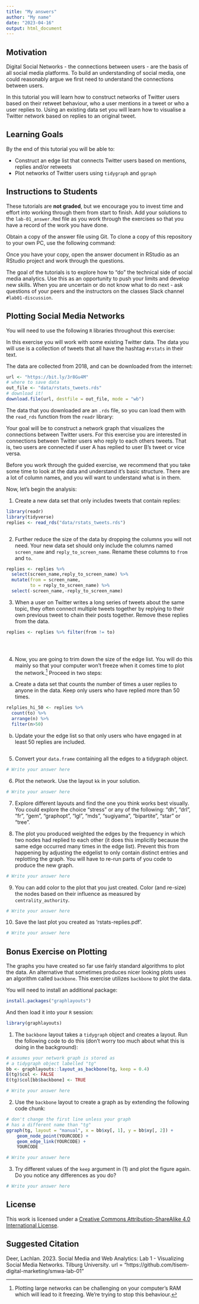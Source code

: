 ```yaml
---
title: "My answers"
author: "My name"
date: "2023-04-16"
output: html_document
---
```



## Motivation

Digital Social Networks - the connections between users - are the basis of all social media platforms.
To build an understanding of social media, one could reasonably argue we first need to understand the connections between users.

In this tutorial you will learn how to construct networks of Twitter users based on their retweet behaviour, who a user mentions in a tweet or who a user replies to.
Using an existing data set you will learn how to visualise a Twitter network based on replies to an original tweet.

## Learning Goals

By the end of this tutorial you will be able to:

* Construct an edge list that connects Twitter users based on mentions, replies and/or retweets
* Plot networks of Twitter users using `tidygraph` and `ggraph`

## Instructions to Students

These tutorials are **not graded**, but we encourage you to invest time and effort into working through them from start to finish.
Add your solutions to the `lab-01_answer.Rmd` file as you work through the exercises so that you have a record of the work you have done.

Obtain a copy of the answer file using Git.
To clone a copy of this repository to your own PC, use the following command:


Once you have your copy, open the answer document in RStudio as an RStudio project and work through the questions.

The goal of the tutorials is to explore how to "do" the technical side of social media analytics.
Use this as an opportunity to push your limits and develop new skills.
When you are uncertain or do not know what to do next - ask questions of your peers and the instructors on the classes Slack channel `#lab01-discussion`.

## Plotting Social Media Networks

You will need to use the following `R` libraries throughout this exercise:


In this exercise you will work with some existing Twitter data.
The data you will use is a collection of tweets that all have the hashtag `#rstats` in their text.

The data are collected from 2018, and can be downloaded from the internet: 

```r
url <- "https://bit.ly/3r8Gu4M"
# where to save data
out_file <- "data/rstats_tweets.rds"
# download it!
download.file(url, destfile = out_file, mode = "wb")
```

The data that you downloaded are an `.rds` file, so you can load them with the `read_rds` function from the `readr` library:


Your goal will be to construct a network graph that visualizes the connections between Twitter users. 
For this exercise you are interested in connections between Twitter users who reply to each others tweets.
That is, two users are connected if user A has replied to user B's tweet or vice versa. 

Before you work through the guided exercise, we recommend that you take some time to look at the data and understand it's basic structure.
There are a lot of column names, and you will want to understand what is in them.

Now, let's begin the analysis:

1. Create a new data set that only includes tweets that contain replies:


```r
library(readr)
library(tidyverse)
replies <- read_rds("data/rstats_tweets.rds")



```


2. Further reduce the size of the data by dropping the columns you will not need.
Your new data set should only include the columns named `screen_name` and `reply_to_screen_name`.
Rename these columns to `from` and `to`.


```r
replies <- replies %>% 
  select(screen_name,reply_to_screen_name) %>% 
  mutate(from = screen_name,
         to = reply_to_screen_name) %>% 
  select(-screen_name,-reply_to_screen_name)


```


3. When a user on Twitter writes a long series of tweets about the same topic, they often connect multiple tweets together by replying to their own previous tweet to chain their posts together.
Remove these replies from the data.


```r

replies <- replies %>% filter(from != to)





```


4. Now, you are going to trim down the size of the edge list.
You will do this mainly so that your computer won't freeze when it comes time to plot the network.^[
  Plotting large networks can be challenging on your computer's RAM which will lead to it freezing. 
  We're trying to stop this behaviour.
] 
Proceed in two steps:
  (a) Create a data set that counts the number of times a user replies to anyone in the data. 
  Keep only users who have replied more than 50 times.


```r

relplies_hi_50 <- replies %>% 
  count(to) %>% 
  arrange(n) %>% 
  filter(n>50) 


```


  (b) Update your the edge list so that only users who have engaged in at least 50 replies are included.

  
```r



```


5. Convert your `data.frame` containing all the edges to a tidygraph object.


```r
# Write your answer here
```


6. Plot the network. 
   Use the layout `kk` in your solution.


```r
# Write your answer here
```


7. Explore different layouts and find the one you think works best visually.
  You could explore the choice "stress" or any of the following:
  "dh", "drl", "fr", "gem", "graphopt", "lgl", "mds", "sugiyama", "bipartite", "star" or "tree".

8. The plot you produced weighted the edges by the frequency in which two nodes had replied to each other (it does this implicitly because the same edge occurred many times in the edge list).
 Prevent this from happening by adjusting the edgelist to only contain distinct entries and replotting the graph. 
 You will have to re-run parts of you code to produce the new graph.


```r
# Write your answer here
```


9. You can add color to the plot that you just created. 
   Color (and re-size) the nodes based on their influence as measured by `centrality_authority`.


```r
# Write your answer here
```


10. Save the last plot you created as 'rstats-replies.pdf'.


```r
# Write your answer here
```


## Bonus Exercise on Plotting

The graphs you have created so far use fairly standard algorithms to plot the data. 
An alternative that sometimes produces nicer looking plots uses an algorithm called `backbone`. 
This exercise utilizes `backbone` to plot the data. 

You will need to install an additional package: 

```r
install.packages("graphlayouts")
```

And then load it into your `R` session:

```r
library(graphlayouts)
```

1. The `backbone` layout takes a `tidygraph` object and creates a layout. Run the following code to do this (don't worry too much about what this is doing in the background): 

```r
# assumes your network graph is stored as 
# a tidygraph object labelled "tg"
bb <- graphlayouts::layout_as_backbone(tg, keep = 0.4)
E(tg)$col <- FALSE
E(tg)$col[bb$backbone] <- TRUE
```


```r
# Write your answer here
```


2. Use the `backbone` layout to create a graph as by extending the following code chunk:

```r
# don't change the first line unless your graph
# has a different name than "tg"
ggraph(tg, layout = "manual", x = bb$xy[, 1], y = bb$xy[, 2]) +
    geom_node_point(YOURCODE) + 
    geom_edge_link(YOURCODE) +
    YOURCODE
```


```r
# Write your answer here
```

3. Try different values of the `keep` argument in (1) and plot the figure again. Do you notice any differences as you do?


```r
# Write your answer here
```

## License

This work is licensed under a [Creative Commons Attribution-ShareAlike 4.0 International License](http://creativecommons.org/licenses/by-sa/4.0/).

## Suggested Citation

Deer, Lachlan. 2023. Social Media and Web Analytics: Lab 1 - Visualizing Social Media Networks. Tilburg University. url = "https://github.com/tisem-digital-marketing/smwa-lab-01"
